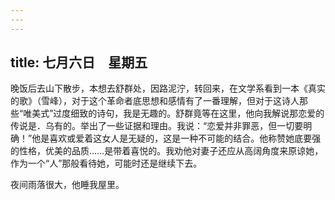 ```yaml
---
---
---
```

title: 七月六日　星期五
---




晚饭后去山下散步，本想去舒群处，因路泥泞，转回来，在文学系看到一本《真实的歌》（雪峰），对于这个革命者底思想和感情有了一番理解，但对于这诗人那些“唯美式”过度细致的诗句，我是无趣的。舒群竟等在这里，他向我解说那恋爱的传说是．乌有的。举出了一些证据和理由。我说：“恋爱并非罪恶，但一切要明确！”他是喜欢或爱着这女人是无疑的，这是一种不可能的结合。他称赞她底要强的性格，优美的品质……是带着喜悦的。我劝他对妻子还应从高阔角度来原谅她，作为一个“人”那般看待她，可能时还是继续下去。

夜间雨落很大，他睡我屋里。